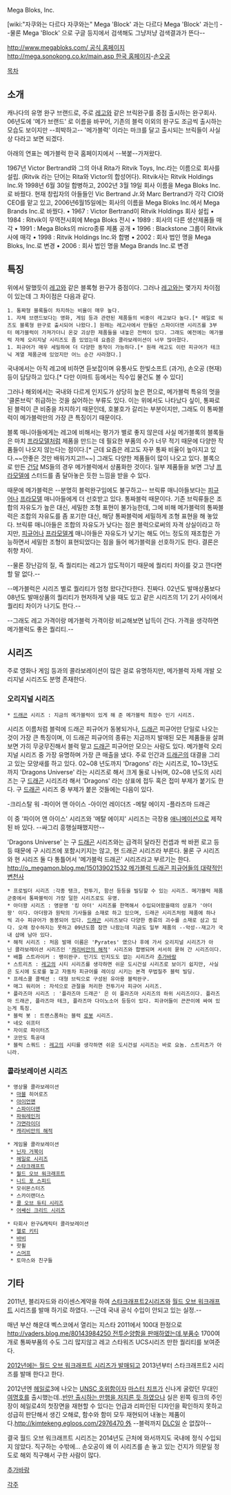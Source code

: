Mega Bloks, Inc.

[wiki:"자쿠와는 다르다 자쿠와는" Mega 'Block' 과는 다르다 Mega 'Block' 과는!] --물론 Mega 'Block' 으로 구글 등지에서 검색해도 그냥저냥 검색결과가 뜬다--

[[http://www.megabloks.com/ 공식 홈페이지]]
[[http://mega.sonokong.co.kr/main.asp 한국 홈페이지]]-[[손오공]]

[[목차]]

== 소개 ==
캐나다의 유명 완구 브랜드로, 주로 [[레고]]와 같은 브릭완구를 중점 출시하는 완구회사. 06년도에 '메가 브랜드' 로 이름을 바꾸어, 기존의 블럭 이외의 완구도 조금씩 출시하는 모습도 보이지만 --희박하고-- '메가블럭' 이라는 마크를 달고 출시되는 브릭들이 사실상 다라고 보면 되겠다.

아래의 연표는 메가블럭 한국 홈페이지에서 --복붙--가져왔다.

1967년 Victor Bertrand와 그의 아내 Rita가 Ritvik Toys, Inc.라는 이름으로 회사를 설립. 
(Ritvik 라는 단어는 Rita와 Victor의 합성어다).
Ritvik사는 Ritvik Holdings Inc.와 1998년 6월 30일 합병하고, 2002년 3월 19일 회사 이름을 Mega Bloks Inc.로 바꿨다. 
현재 창립자의 아들들인 Vic Bertrand Jr.와 Marc Bertrand가 각각 CIO와 CEO를 맡고 있고, 2006년6월15일에는 회사의 이름을 
Mega Bloks Inc.에서 Mega Brands Inc.로 바꿨다.
• 1967 : Victor Bertrand이 Ritvik Holdings 회사 설립
• 1984 : Ritvik이 무역전시회에 Mega Bloks 전시
• 1989 : 회사의 다른 생산제품들 매각
• 1991 : Mega Bloks의 micro종류 제품 공개
• 1996 : Blackstone 그룹이 Ritvik사에 매각
• 1998 : Ritvik Holdings Inc.와 합병
• 2002 : 회사 법인 명을 Mega Bloks, Inc.로 변경
• 2006 : 회사 법인 명을 Mega Brands Inc.로 변경


== 특징 ==
위에서 말했듯이 [[레고]]와 같은 블록형 완구가 중점이다. 그러나 [[레고]]와는 몇가지 차이점이 있는데 그 차이점은 다음과 같다.

 1. 통짜형 블록들이 차지하는 비율이 매우 높다.
 1. 자체 브랜드보다는 영화, 게임 등과 관련된 제품들의 비중이 레고보다 높다.[* 헤일로 워즈도 블록형 완구로 출시되어 나왔다.] 원래는 레고사에서 만들던 스파이더맨 시리즈를 3부터 메가블럭이 가져가더니 온갖 괴상한 제품들을 내놓은 전력이 있다. 그래도 예전에는 메가블럭 자체 오리지날 시리즈도 좀 있었는데 요즘은 콜라보레이션이 너무 많아졌다.
 1. 피규어가 매우 세밀하여 더 다양한 동작이 가능하다.[* 원래 레고도 이런 피규어가 테크닉 계열 제품군에 있었지만 어느 순간 사라졌다.]

국내에서는 아직 레고에 비하면 듣보잡이며 유통사도 한빛소프트 (과거), 손오공 (현재) 등이 담당하고 있다.[* 다만 이마트 등에서는 직수입 물건도 볼 수 있다]

그러나 해외에서는 국내와 다르게 인지도가 상당히 높은 편으로, 메가블럭 특유의 멋을 '클론브릭' 취급하는 것을 싫어하는 부류도 있다. 이는 위에서도 나타났다 싶이, 통짜로 된 블럭이 큰 비중을 차지하기 때문인데, 호불호가 갈리는 부분이지만, 그래도 이 통짜블럭이 메가블럭만의 가장 큰 특징이기 때문이다.

블록 매니아들에게는 레고에 비해서는 평가가 별로 좋지 않은데 사실 메가블록의 블록들은 마치 [[프라모델]]처럼 제품을 만드는 데 필요한 부품의 수가 너무 적기 때문에 다양한 작품들이 나오지 않는다는 점이다.[* 근데 요즘은 레고도 자꾸 통짜 비율이 높아지고 있다.~~안좋은 것만 배워가지고!!~~] 그래도 다양한 제품들이 많이 나오고 있다. 블록으로 만든 [[건담]] MS들의 경우 메가블럭에서 상품화한 것이다. 일부 제품들을 보면 그냥 [[프라모델]]에 스터드를 좀 달아놓은 듯한 느낌을 받을 수 있다.

때문에 메가블럭은 --분명히 블럭완구임에도 불구하고-- 브릭류 매니아들보다는 [[피규어]]나 [[프라모델]] 매니아들에게 더 선호받고 있다. 통짜블럭 때문이다. 기존 브릭류들은 조합의 자유도가 높은 대신, 세밀한 조형 표현이 불가능한데, 그에 비해 메가블럭의 통짜블럭은 조합의 자유도를 좀 포기한 대신, 해당 통짜블럭에 세밀하게 조형 표현을 해 놓았다. 브릭류 매니아들은 조합의 자유도가 낮다는 점은 블럭으로써의 자격 상실이라고 하지만, [[피규어]]나 [[프라모델]]계 매니아들은 자유도가 낮기는 해도 어느 정도의 재조합은 가능하면서 세밀한 조형이 표현되었다는 점을 들어 메가블럭을 선호하기도 한다. 결론은 취향 차이.

--물론 장난감의 질, 즉 퀄리티는 레고가 압도적이기 때문에 퀄리티 차이를 갖고 깐다면 할 말 없다.--

--메가블럭은 시리즈 별로 퀄리티가 엄청 왔다간다한다. 진짜다. 02년도 발매상품보다 08년도 발매상품의 퀄리티가 현저하게 낮을 때도 있고 같은 시리즈의 1기 2기 사이에서 퀄리티 차이가 나기도 한다.--

--그래도 레고 가격이랑 메가블럭 가격이랑 비교해보면 납득이 간다. 가격을 생각하면 메가블럭도 좋은 퀄리티.--


== 시리즈 ==
주로 영화나 게임 등과의 콜라보레이션이 많은 걸로 유명하지만, 메가블럭 자체 개발 오리지널 시리즈도 분명 존재한다.

=== 오리지널 시리즈 ===
 * [[드래곤]] 시리즈 : 지금의 메가블럭이 있게 해 준 메가블럭 최장수 인기 시리즈.
시리즈 이름처럼 블럭에 드래곤 피규어가 동봉되거나, [[드래곤]] 피규어만 단일로 나오는 것이 가장 큰 특징이며, 이 드래곤 피규어의 종류는 지금까지 발매된 모든 제품들을 살펴보면 가히 무궁무진해서 블럭 말고 [[드래곤]] 피규어만 모으는 사람도 있다. 메가블럭 오리지널 시리즈 중 가장 유명하며 가장 큰 매출을 냈다. 주로 인간과 [[드래곤]]의 대결을 그리고 있는 모양새를 하고 있다. 02~08 년도까지 'Dragons' 라는 시리즈로, 10~13년도 까지 'Dragons Universe' 라는 시리즈로 해서 크게 둘로 나뉘며, 02~08 년도의 시리즈는 구 [[드래곤]] 시리즈라 해서 'Dragons' 라는 상표에 접두 혹은 접미 부제가 붙기도 한다. 구 [[드래곤]] 시리즈 중 부제가 붙은 것들에는 다음이 있다.

-크리스탈 워
-파이어 앤 아이스
-아이언 레이더즈
-메탈 에이지
-플라즈마 드래곤

이 중 '파이어 앤 아이스' 시리즈와 '메탈 에이지' 시리즈는 극장용 [[애니메이션]]으로 제작된 바 있다. --싸그리 흥행실패했지만--

'Dragons Universe' 는 구 [[드래곤]] 시리즈와는 급격히 달라진 컨셉과 싹 바뀐 로고 등등 때문에 구 시리즈에 포함시키지는 않고, 현 드래곤 시리즈라 부른다. 물론 구 시리즈와 현 시리즈 둘 다 통틀어서 '메가블럭 드래곤' 시리즈라고 부르기는 한다. [[http://o_megamon.blog.me/150139021532 메가블럭 드래곤 피규어들의 대략적인 변천사]]
 * 프로빌더 시리즈 :각종 탱크, 전투기, 함선 등등을 빌딩할 수 있는 시리즈. 메가블럭 제품군중에서 통짜블럭이 가장 덜한 시리즈로도 유명.
 * 아더왕 시리즈 : 영문명 '킹 아더' 시리즈를 한역해서 수입되어왔을때의 상표가 '아더왕' 이다. 아더왕과 원탁의 기사들을 소재로 하고 있으며, 드래곤 시리즈처럼 제품에 하나씩 괴수 피규어가 동봉되어 있다. [[드래곤]] 시리즈보다 다양한 종류의 괴수를 소재로 삼고 있다. 오래 장수하지는 못하고 09년도쯤 잠깐 나왔는데 지금도 일부 제품의 --악성--재고가 국내 샵에 남아 있다.
 * 해적 시리즈 : 처음 발매 이름은 'Pyrates' 였으나 후에 가서 오리지널 시리즈가 아닌 콜라보레이션 시리즈인 '[[캐리비안의 해적]]' 시리즈와 합병되며 서서히 묻혀 간 시리즈이다.
 * 배틀 스트라이커 : 팽이완구. 인기도 인지도도 없는 시리즈라 [[추가바람]]
 * 스트리츠 : [[레고]]의 시티 시리즈를 생각하면 쉬운 도시건설 시리즈로 보이기 쉽지만, 사실은 도시에 도로를 놓고 자동차 피규어를 레이싱 시키는 본격 무법질주 블럭 빌딩.
 * 프레스쿨 콜렉션 : 대형 브릭으로 구성된 유아용 블럭완구.
 * 매그 워리어 : 자석으로 관절을 처리한 전투기사 피규어 시리즈.
 * 플라즈마 시리즈 : '플라즈마 드래곤' 은 이 플라즈마 시리즈의 하위 시리즈이다. 플라즈마 드래곤, 플라즈마 테크, 플라즈마 다이노소어 등등이 있다. 피규어들이 끈끈이에 싸여 있는게 특징.
 * 블럭 봇 : 트랜스폼하는 블럭 [[로봇]] 시리즈.
 * 네오 쉬프터
 * 자이로 파이터즈
 * 코만도 특공대
 * 블럭 스쿼드 : [[레고]]의 시티를 생각하면 쉬운 도시건설 시리즈는 바로 요놈. 스트리츠가 아니라.

=== 콜라보레이션 시리즈 ===
 * 영상물 콜라보레이션
  * [[마블]] 히어로즈
  * [[아이언맨]]
  * [[스파이더맨]]
  * [[파워레인저]]
  * [[가면라이더]]
  * [[캐리비안의 해적]]

 * 게임물 콜라보레이션
  * [[닌자 거북이]]
  * [[헤일로 시리즈]]
  * [[스타크래프트]]
  * [[월드 오브 워크래프트]]
  * [[니드 포 스피드]]
  * 모쉬몬스터즈
  * 스카이랜더스
  * [[콜 오브 듀티 시리즈]]
  * [[어쌔신 크리드 시리즈]]

 * 타회사 완구&캐릭터 콜라보레이션
  * [[헬로 키티]]
  * [[바비]]
  * 핫휠
  * [[스머프]]
  * 토마스와 친구들

== 기타 ==
2011년, 블리자드와 라이센스계약을 하여 [[스타크래프트2]]시리즈와 [[월드 오브 워크래프트]] 시리즈를 발매 하기로 하였다. --근데 국내 공식 수입이 안되고 있는 실정.--

매년 부산 해운대 벡스코에서 열리는 지스타 2011에서 100대 한정으로 [[http://vaders.blog.me/80143984250 전투순양함을 판매하였는데,]]부품수 1700여개로 통짜부품의 수도 그리 많지않고 레고 스타워즈 UCS시리즈 만한 퀄리티를 보여준다. 

[http://adoru0083.egloos.com/5633142 2012년에는 월드 오브 워크래프트 시리즈가 발매되고] 2013년부터 스타크래프트2 시리즈를 발매 한다고 한다.

2012년엔 [[헤일로]]3에 나오는 [[UNSC 호위함]]이자 [[마스터 치프]]가 신나게 굴렀던 무대인 [[여명호]]를 출시했는데..[http://kimtekeng.egloos.com/2949341 반만 출시하는 만행을 저지른 듯 하였으나] 실은 왼쪽 링크의 주인장이 헤일로4의 첫장면을 재현할 수 있다는 언급과 리파인된 디자인을 확인하지 못하고 성급히 판단해서 생긴 오해로, 함수와 함미 모두 재현되어 내놓는 제품이다.[[http://kimtekeng.egloos.com/2976470 外]] --블럭까지 [[DLC]]일 순 없잖아--

결국 월드 오브 워크래프트 시리즈는 2014년도 근처에 와서까지도 국내에 정식 수입되지 않았다. 직구하는 수밖에... 손오공이 왜 이 시리즈를 손 놓고 있는 건지가 의문일 정도로 해외 직구해서 구한 사람이 많다.

 
[[추가바람]]


[[각주]]

